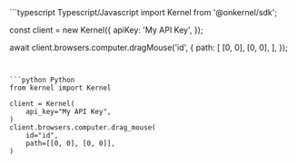 <CodeGroup>
```typescript Typescript/Javascript
import Kernel from '@onkernel/sdk';

const client = new Kernel({
  apiKey: 'My API Key',
});

await client.browsers.computer.dragMouse('id', {
  path: [
    [0, 0],
    [0, 0],
  ],
});
```


```python Python
from kernel import Kernel

client = Kernel(
    api_key="My API Key",
)
client.browsers.computer.drag_mouse(
    id="id",
    path=[[0, 0], [0, 0]],
)
```
</CodeGroup>

